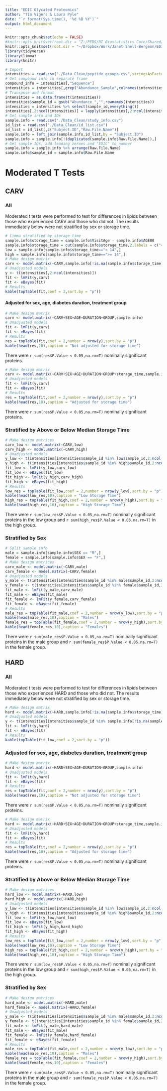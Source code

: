 ```yaml
---
title: "EDIC Glycated Proteomics"
author: "Tim Vigers & Laura Pyle"
date: "`r format(Sys.time(), '%d %B %Y')`"
output: html_document
---
```


```r
knitr::opts_chunk$set(echo = FALSE)
#knitr::opts_knit$set(root.dir = "Z:/PEDS/RI Biostatistics Core/Shared/Shared Projects/Laura/BDC/Projects/Janet Snell-Bergeon/EDIC/Lipidomics")
knitr::opts_knit$set(root.dir = "~/Dropbox/Work/Janet Snell-Bergeon/EDIC/Proteomics")
library(tidyverse)
library(limma)
library(knitr)
```

```r
# Import
intensities = read.csv("./Data_Clean/peptide_groups.csv",stringsAsFactors = F)
# Get compound info in separate frame
compound_info = intensities[,"Sequence"]
intensities = intensities[,grep("Abundance_Sample",colnames(intensities))]
# Transpose and format
intensities = as.data.frame(t(intensities))
intensities$sample_id = gsub("Abundance_","",rownames(intensities))
intensities = intensities %>% select(sample_id,everything())
intensities[,2:ncol(intensities)] = lapply(intensities[,2:ncol(intensities)],function(c){log(as.numeric(c))})
# Get sample info and IDs
sample.info = read.csv("./Data_Clean/study_info.csv")
id_list = read.csv("./Data_Clean/id_list.csv")
id_list = id_list[,c("Subject.ID","Raw.File.Name")]
sample.info = left_join(sample.info,id_list,by = "Subject.ID")
sample.info = sample.info[!(duplicated(sample.info$Raw.File.Name)),]
# Get sample IDs, add leading zeroes and "EDIC" to number
sample.info = sample.info %>% arrange(Raw.File.Name)
sample.info$sample_id = sample.info$Raw.File.Name
```

# Moderated T Tests

## CARV

### All

Moderated t tests were performed to test for differences in lipids between those who experienced CARV and those who did not. The results immediately below were not stratified by sex or storage time.

```r
# limma stratified by storage time
sample.info$storage_time = sample.info$VisitAge - sample.info$AGE00
sample.info$storage_time = cut(sample.info$storage_time,2,labels = c("< 14",">= 14"))
low = sample.info[sample.info$storage_time=="< 14",]
high = sample.info[sample.info$storage_time==">= 14",]
# Make design matrix
carv <- model.matrix(~CARV,sample.info[!is.na(sample.info$storage_time),])
# Unadjusted models
y <- t(intensities[,2:ncol(intensities)])
fit <- lmFit(y,carv)
fit <- eBayes(fit)
# Results
kable(topTable(fit,coef = 2,sort.by = "p"))
```

#### Adjusted for sex, age, diabetes duration, treatment group

```r
# Make design matrix
carv <- model.matrix(~CARV+SEX+AGE+DURATION+GROUP,sample.info)
# Unadjusted models
fit <- lmFit(y,carv)
fit <- eBayes(fit)
# Results
res = topTable(fit,coef = 2,number = nrow(y),sort.by = "p")
kable(head(res,10),caption = "Not adjusted for storage time")
```

There were `r sum(res$P.Value < 0.05,na.rm=T)` nominally significant proteins.

```r
# Make design matrix
carv <- model.matrix(~CARV+SEX+AGE+DURATION+GROUP+storage_time,sample.info)
# Unadjusted models
fit <- lmFit(y,carv)
fit <- eBayes(fit)
# Results
res = topTable(fit,coef = 2,number = nrow(y),sort.by = "p")
kable(head(res,10),caption = "Adjusted for storage time")
```

There were `r sum(res$P.Value < 0.05,na.rm=T)` nominally significant proteins.

### Stratified by Above or Below Median Storage Time

```r
# Make design matrices
carv_low <- model.matrix(~CARV,low)
carv_high <- model.matrix(~CARV,high)
# Unadjusted models
y_low <- t(intensities[intensities$sample_id %in% low$sample_id,2:ncol(intensities)])
y_high <- t(intensities[intensities$sample_id %in% high$sample_id,2:ncol(intensities)])
fit_low <- lmFit(y_low,carv_low)
fit_low <- eBayes(fit_low)
fit_high <- lmFit(y_high,carv_high)
fit_high <- eBayes(fit_high)
# Results
low_res = topTable(fit_low,coef = 2,number = nrow(y_low),sort.by = "p")
kable(head(low_res,10),caption = "Low Storage Time")
high_res = topTable(fit_high,coef = 2,number = nrow(y_high),sort.by = "p")
kable(head(high_res,10),caption = "High Storage Time")
```

There were `r sum(low_res$P.Value < 0.05,na.rm=T)` nominally significant proteins in the low group and `r sum(high_res$P.Value < 0.05,na.rm=T)` in the high group.

### Stratified by Sex

```r
# Split sample info
male = sample.info[sample.info$SEX == "M",]
female = sample.info[sample.info$SEX == "F",]
# Make design matrices
carv_male <- model.matrix(~CARV,male)
carv_female <- model.matrix(~CARV,female)
# Unadjusted models
y_male <- t(intensities[intensities$sample_id %in% male$sample_id,2:ncol(intensities)])
y_female <- t(intensities[intensities$sample_id %in% female$sample_id,2:ncol(intensities)])
fit_male <- lmFit(y_male,carv_male)
fit_male <- eBayes(fit_male)
fit_female <- lmFit(y_female,carv_female)
fit_female <- eBayes(fit_female)
# Results
male_res = topTable(fit_male,coef = 2,number = nrow(y_low),sort.by = "p")
kable(head(male_res,10),caption = "Males")
female_res = topTable(fit_female,coef = 2,number = nrow(y_high),sort.by = "p")
kable(head(female_res,10),caption = "Females")
```

There were `r sum(male_res$P.Value < 0.05,na.rm=T)` nominally significant proteins in the male group and `r sum(female_res$P.Value < 0.05,na.rm=T)` in the female group.

## HARD

### All

Moderated t tests were performed to test for differences in lipids between those who experienced HARD and those who did not. The results immediately below were not stratified by sex or storage time.

```r
# Make design matrix
hard <- model.matrix(~HARD,sample.info[!is.na(sample.info$storage_time),])
# Unadjusted models
y <- t(intensities[intensities$sample_id %in% sample.info[!is.na(sample.info$storage_time),"sample_id"],2:ncol(intensities)])
fit <- lmFit(y,hard)
fit <- eBayes(fit)
# Results
kable(topTable(fit_low,coef = 2,sort.by = "p"))
```

### Adjusted for sex, age, diabetes duration, treatment group

```r
# Make design matrix
hard <- model.matrix(~HARD+SEX+AGE+DURATION+GROUP,sample.info)
# Unadjusted models
fit <- lmFit(y,hard)
fit <- eBayes(fit)
# Results
res = topTable(fit,coef = 2,number = nrow(y),sort.by = "p")
kable(head(res,10),caption = "Not adjusted for storage time")
```

There were `r sum(res$P.Value < 0.05,na.rm=T)` nominally significant proteins.

```r
# Make design matrix
hard <- model.matrix(~HARD+SEX+AGE+DURATION+GROUP+storage_time,sample.info)
# Unadjusted models
fit <- lmFit(y,hard)
fit <- eBayes(fit)
# Results
res = topTable(fit,coef = 2,number = nrow(y),sort.by = "p")
kable(head(res,10),caption = "Adjusted for storage time")
```

There were `r sum(res$P.Value < 0.05,na.rm=T)` nominally significant proteins.

### Stratified by Above or Below Median Storage Time

```r
# Make design matrices
hard_low <- model.matrix(~HARD,low)
hard_high <- model.matrix(~HARD,high)
# Unadjusted models
y_low <- t(intensities[intensities$sample_id %in% low$sample_id,2:ncol(intensities)])
y_high <- t(intensities[intensities$sample_id %in% high$sample_id,2:ncol(intensities)])
fit_low <- lmFit(y_low,hard_low)
fit_low <- eBayes(fit_low)
fit_high <- lmFit(y_high,hard_high)
fit_high <- eBayes(fit_high)
# Results
low_res = topTable(fit_low,coef = 2,number = nrow(y_low),sort.by = "p")
kable(head(low_res,10),caption = "Low Storage Time")
high_res = topTable(fit_high,coef = 2,number = nrow(y_high),sort.by = "p")
kable(head(high_res,10),caption = "High Storage Time")
```

There were `r sum(low_res$P.Value < 0.05,na.rm=T)` nominally significant proteins in the low group and `r sum(high_res$P.Value < 0.05,na.rm=T)` in the high group.

### Stratified by Sex

```r
# Make design matrices
hard_male <- model.matrix(~HARD,male)
hard_female <- model.matrix(~HARD,female)
# Unadjusted models
y_male <- t(intensities[intensities$sample_id %in% male$sample_id,2:ncol(intensities)])
y_female <- t(intensities[intensities$sample_id %in% female$sample_id,2:ncol(intensities)])
fit_male <- lmFit(y_male,hard_male)
fit_male <- eBayes(fit_male)
fit_female <- lmFit(y_female,hard_female)
fit_female <- eBayes(fit_female)
# Results
male_res = topTable(fit_male,coef = 2,number = nrow(y_low),sort.by = "p")
kable(head(male_res,10),caption = "Males")
female_res = topTable(fit_female,coef = 2,number = nrow(y_high),sort.by = "p")
kable(head(female_res,10),caption = "Females")
```

There were `r sum(male_res$P.Value < 0.05,na.rm=T)` nominally significant proteins in the male group and `r sum(female_res$P.Value < 0.05,na.rm=T)` in the female group.
